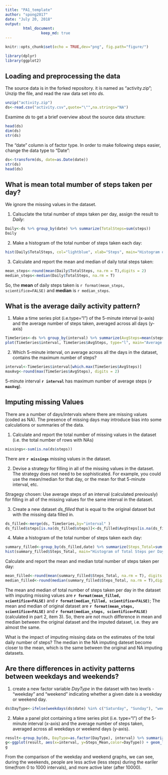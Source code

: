 ```yaml
---
title: "PA1_template"
author: "spong2017"
date: "July 20, 2018"
output:  
        html_document: 
                keep_md: true
---
```


```r
knitr::opts_chunk$set(echo = TRUE,dev="png", fig.path="figure/")
```
```r
library(dplyr)
library(ggplot2)
```

## Loading and preprocessing the data

The source data is in the forked repository. it is named as "activity.zip"; Unzip the file, and read the raw data set into *ds*.

```r
unzip("activity.zip")
ds<-read.csv("activity.csv",quote="\"",na.strings="NA")
```
Examime *ds* to get a brief overview about the source data structure:

```r
head(ds)
dim(ds)
str(ds)
```
The "date" column is of factor type. In order to make following steps easier, change the data type to "Date":

```r
ds<-transform(ds, date=as.Date(date))
str(ds)
head(ds)
```


## What is mean total mumber of steps taken per day?
We ignore the missing values in the dataset.

1. Calsuclate the total number of steps taken per day, assign the result to *Daily*:
```r
Daily<-ds %>% group_by(date) %>% summarize(TotalSteps=sum(steps))
Daily
```
2. Make a histogram of the total number of steps taken each day:
```r
hist(Daily$TotalSteps, col="lightblue", xlab="Steps", main="Histogram of Total Steps per Day")
```

3. Calculate and report the mean and median of daily total steps taken:
```r
mean_steps<-round(mean(Daily$TotalSteps, na.rm = T),digits = 2)
median_steps<-median(Daily$TotalSteps, na.rm = T)
```
So, the **mean** of daily steps taken is `r format(mean_steps, scientifice=FALSE)` and **median** is `r median_steps`.

## What is the average daily activity pattern?
1. Make a time series plot (i.e.type="l") of the 5-minute interval (x-axis) and the average number of steps taken, averaged across all days (y-axis)
```r
TimeSeries<-ds %>% group_by(interval) %>% summarize(AvgSteps=mean(steps, na.rm=T))
plot(TimeSeries$interval, TimeSeries$AvgSteps, type="l", main="Average Steps by Intervals", xlab="5-minute Intervals", ylab="Average Steps Taken", col="blue")
```

2. Which 5-minute interval, on average across all the days in the dataset, contains the maximum number of steps?
```r
interval<-TimeSeries$interval[which.max(TimeSeries$AvgSteps)]
maxAvg<-round(max(TimeSeries$AvgSteps), digits = 2)
```
5-minute interval **`r interval`** has maximum number of average steps (**`r maxAvg`**).

## Imputing missing Values
There are a number of days/intervals where there are missing values (coded as NA). The presence of missing days may introduce bias into some calculations or summaries of the data.

1. Calculate and report the total number of missing values in the dataset (i.e. the total number of rows with NAs)
```r
missings<-sum(is.na(ds$steps))
```
There are **`r missings`** missing values in the dataset.

2. Devise a strategy for filling in all of the missing values in the dataset. The strategy does not need to be sophisticated. For example, you could use the mean/median for that day, or the mean for that 5-minute interval, etc.

Stragegy chosen: Use average steps of an interval (calculated previously) for filling in all of the missing values for the same interval in the dataset. 

3. Create a new dataset *ds_filled* that is equal to the original dataset but with the missing data filled in.
```r
ds_filled<-merge(ds, TimeSeries,by="interval" )
ds_filled$steps[is.na(ds_filled$steps)]<-ds_filled$AvgSteps[is.na(ds_filled$steps)]
```

4. Make a histogram of the total number of steps taken each day: 
```r
summary_filled<-group_by(ds_filled,date) %>% summarize(Steps_Total=sum(steps), Steps_Mean=mean(steps), Steps_Median=median(steps))
hist(summary_filled$Steps_Total, main="Histogram of Total Steps per Day (NA filled in)", xlab="Steps", col="lightblue")
```

Calculate and report the mean and median total number of steps taken per day:
```R
mean_filled<-round(mean(summary_filled$Steps_Total, na.rm = T), digits = 2)
median_filled<-round(median(summary_filled$Steps_Total, na.rm = T),digits=2)
```
The mean and median of total number of steps taken per day in the dataset with imputing missing values are **`r format(mean_filled, scientifice=FALSE)`** and **`r format(median_filled, scientifice=FALSE)`**; The mean and median of original dataset are **`r format(mean_steps, scientifice=FALSE)`** and **`r format(median_steps, scientifice=FALSE)`** (calculated in part 2, item 3). So, there are not much difference in mean and median between the original dataset and the imputed dataset, i.e. they are almost the same.

What is the impact of imputing missing data on the estimates of the total daily number of steps?
The median in the NA imputing dateset become closer to the mean, which is the same between the original and NA imputing datasets.


## Are there differences in activity patterns between weekdays and weekends?
1. create a new factor variable *DayType* in the dataset with two levels - "weekday" and "weekend" indicating whether a given date is a weekday or weekend day.
```r
ds$DayType<-ifelse(weekdays(ds$date) %in% c("Saturday", "Sunday"), "weekend","weekday")
```

2. Make a panel plot containing a time series plot (i.e. type="l") of the 5-minute interval (x-axis) and the average number of steps taken, averaged across all weekdays or weekend days (y-axis).
```r
result<-group_by(ds, DayType=as.factor(DayType), interval) %>% summarize(Steps_Mean=mean(steps, na.rm = T))
g<-ggplot(result, aes(x=interval, y=Steps_Mean,color=DayType)) + geom_line() + facet_grid(DayType ~ .) +theme_bw()+theme(legend.position = "none")+xlab("Interval")+ylab("Mean of Steps")
g
```

From the comparison of the weekday and weekend graphs, we can see, during the weekends, people are less active (less steps) during the eariler time(from 0 to 1000 intervals), and more active later (after 10000).